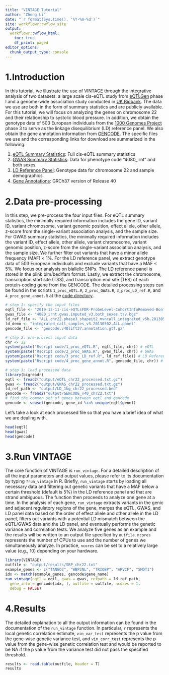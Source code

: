 ```yaml
---
title: "VINTAGE Tutorial"
author: "Zheng Li"
date: "`r format(Sys.time(), '%Y-%m-%d')`"
site: workflowr::wflow_site
output:
  workflowr::wflow_html:
    toc: true
    df_print: paged
editor_options:
  chunk_output_type: console
---
```


# 1.Introduction
In this tutorial, we illustrate the use of VINTAGE through the integrative analysis of two datasets: a large scale cis-eQTL study from [eQTLGen](https://www.eqtlgen.org/phase1.html) phase I and a genome-wide association study conducted in [UK Biobank](https://www.ukbiobank.ac.uk/). The data we use are both in the form of summary statistics and are publicly available. For this tutorial, we will focus on analyzing the genes on chromosome 22 and their relationship to systolic blood pressure. In addition, we obtain the genotype data of 503 European individuals from the [1000 Genomes Project](https://www.internationalgenome.org/) phase 3 to serve as the linkage disequilibrium (LD) reference panel. We also obtain the gene annotation information from [GENCODE](https://www.gencodegenes.org/). The specific files we use and the corresponding links for download are summarized in the following:

1. [eQTL Summary Statistics](https://www.eqtlgen.org/cis-eqtls.html): Full cis-eQTL summary statistics
2. [GWAS Summary Statistics](https://docs.google.com/spreadsheets/d/1kvPoupSzsSFBNSztMzl04xMoSC3Kcx3CrjVf4yBmESU/edit?pli=1#gid=178908679): Data for phenotype code "4080_irnt" and both sexes
3. [LD Reference Panel](http://ftp.1000genomes.ebi.ac.uk/vol1/ftp/release/20130502/): Genotype data for chromosome 22 and sample demographics
4. [Gene Annotations](https://www.gencodegenes.org/human/release_40lift37.html): GRCh37 version of Release 40
 
# 2.Data pre-processing
In this step, we pre-process the four input files. For eQTL summary statistics, the minimally required information includes the gene ID, variant ID, variant chromosome, variant genomic position, effect allele, other allele, z-score from the single-variant association analysis, and the sample size. For GWAS summary statistics, the minimally required information includes the variant ID, effect allele, other allele, variant chromosome, variant genomic position, z-score from the single-variant association analysis, and the sample size. We further filter out variants that have a minor allele frequency (MAF) < 1%. For the LD reference panel, we extract genotype data of 503 European individuals and exclude variants that have a MAF < 5%. We focus our analysis on biallelic SNPs. The LD reference panel is stored in the plink bim/bed/fam format. Lastly, we extract the chromosome, transcription start site (TSS), and transcription end site (TES) of each protein-coding gene from the GENCODE. The detailed processing steps can be found in the scripts `1_proc_eQTL.R`, `2_proc_GWAS.R`, `3_proc_LD_ref.R`, and `4_proc_gene_annot.R` at the [code directory](https://github.com/zhengli09/VINTAGE-analysis/tree/master/code).

```r
# step 1: specify the input files
eqtl_file <- "2019-12-11-cis-eQTLsFDR-ProbeLevel-CohortInfoRemoved-BonferroniAdded.txt.gz"
gwas_file <- "4080_irnt.gwas.imputed_v3.both_sexes.tsv.bgz"
ld_ref_file <- "ALL.chr22.phase3_shapeit2_mvncall_integrated_v5b.20130502.genotypes.vcf.gz"
ld_demo <- "integrated_call_samples_v3.20130502.ALL.panel"
gencode_file <- "gencode.v40lift37.annotation.gtf.gz"
```
```r
# step 2: pre-process input data
chr <- 22
system(paste("Rscript code/1_proc_eQTL.R", eqtl_file, chr)) # eQTL
system(paste("Rscript code/2_proc_GWAS.R", gwas_file, chr)) # GWAS
system(paste("Rscript code/3_proc_LD_ref.R", ld_ref_file)) # LD Reference
system(paste("Rscript code/4_proc_gene_annot.R", gencode_file, chr)) # Gene Annotation
```
```r
# step 3: load processed data
library(bigreadr)
eqtl <- fread2("output/eQTL_chr22_processed.txt.gz")
gwas <- fread2("output/GWAS_chr22_processed.txt.gz")
ld_ref_path <- "output/LD_1kg_chr22_processed.bed"
gencode <- fread2("output/GENCODE_v40_chr22.txt")
# find the common set of genes between eqtl and gencode
gencode <- subset(gencode, gene_id %in% unique(eqtl$gene))
```


Let's take a look at each processed file so that you have a brief idea of what we are dealing with.
```r
head(eqtl)
head(gwas)
head(gencode)
```

# 3.Run VINTAGE
The core function of VINTAGE is `run_vintage`. For a detailed description of all the input parameters and output values, please refer to its documentation by typing `?run_vintage` in R. Briefly, `run_vintage` starts by loading all necessary data and filtering out genetic variants that have a MAF below a certain threshold (default is 5%) in the LD reference panel and that are strand ambiguous. The function then proceeds to analyze one gene at a time. In the analysis of each gene, `run_vintage` extracts variants in the genic and adjacent regulatory regions of the gene, merges the eQTL, GWAS, and LD panel data based on the order of effect allele and other allele in the LD panel, filters out variants with a potential LD mismatch between the eQTL/GWAS data and the LD panel, and eventually performs the genetic variance and correlation tests. We analyze five genes as an example and the results will be written to an output file specified by `outfile`. `ncores` represents the number of CPUs to use and the number of genes we simultaneously analyze. In practice, `ncores` can be set to a relatively large value (e.g., 10) depending on your hardware. 

```r
library(VINTAGE)
outfile <- "output/results/SBP_chr22.txt"
example_genes <- c("TANGO2", "WBP2NL", "TRIOBP", "ARVCF", "SMDT1")
idx <- match(example_genes, gencode$gene_name)
run_vintage(eqtl = eqtl, gwas = gwas, refpath = ld_ref_path, 
  gene_info = gencode[idx, ], outfile = outfile, ncores = 1, 
  debug = FALSE)
```

# 4.Results
The detailed explanation to all the output information can be found in the documentation of the `run_vintage` function. In particular, `r` represents the local genetic correlation estimate, `vin_var_test` represents the p value from the gene-wise genetic variance test, and `vin_corr_test` represents the p value from the gene-wise genetic correlation test and would be reported to be NA if the p value from the variance test did not pass the specified threshold. 
```r
results <- read.table(outfile, header = T)
results
```


